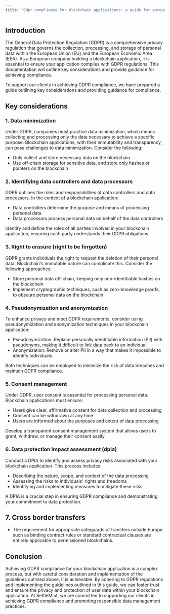 ```yaml
---
title: "Gdpr compliance for blockchain applications: a guide for european companies"
---
```


## Introduction

The General Data Protection Regulation (GDPR) is a comprehensive privacy
regulation that governs the collection, processing, and storage of personal data
within the European Union (EU) and the European Economic Area (EEA). As a
European company building a blockchain application, it is essential to ensure
your application complies with GDPR regulations. This documentation will outline
key considerations and provide guidance for achieving compliance.

To support our clients in achieving GDPR compliance, we have prepared a guide
outlining key considerations and providing guidance for compliance.

## Key considerations

### 1. Data minimization

Under GDPR, companies must practice data minimization, which means collecting
and processing only the data necessary to achieve a specific purpose. Blockchain
applications, with their immutability and transparency, can pose challenges to
data minimization. Consider the following:

- Only collect and store necessary data on the blockchain
- Use off-chain storage for sensitive data, and store only hashes or pointers on
  the blockchain

### 2. Identifying data controllers and data processors

GDPR outlines the roles and responsibilities of data controllers and data
processors. In the context of a blockchain application:

- Data controllers determine the purpose and means of processing personal data
- Data processors process personal data on behalf of the data controllers

Identify and define the roles of all parties involved in your blockchain
application, ensuring each party understands their GDPR obligations.

### 3. Right to erasure (right to be forgotten)

GDPR grants individuals the right to request the deletion of their personal
data. Blockchain's immutable nature can complicate this. Consider the following
approaches:

- Store personal data off-chain, keeping only non-identifiable hashes on the
  blockchain
- Implement cryptographic techniques, such as zero-knowledge proofs, to obscure
  personal data on the blockchain

### 4. Pseudonymization and anonymization

To enhance privacy and meet GDPR requirements, consider using pseudonymization
and anonymization techniques in your blockchain application:

- Pseudonymization: Replace personally identifiable information (PII) with
  pseudonyms, making it difficult to link data back to an individual
- Anonymization: Remove or alter PII in a way that makes it impossible to
  identify individuals

Both techniques can be employed to minimize the risk of data breaches and
maintain GDPR compliance.

### 5. Consent management

Under GDPR, user consent is essential for processing personal data. Blockchain
applications must ensure:

- Users give clear, affirmative consent for data collection and processing
- Consent can be withdrawn at any time
- Users are informed about the purposes and extent of data processing

Develop a transparent consent management system that allows users to grant,
withdraw, or manage their consent easily.

### 6. Data protection impact assessment (dpia)

Conduct a DPIA to identify and assess privacy risks associated with your
blockchain application. This process includes:

- Describing the nature, scope, and context of the data processing
- Assessing the risks to individuals' rights and freedoms
- Identifying and implementing measures to mitigate these risks

A DPIA is a crucial step in ensuring GDPR compliance and demonstrating your
commitment to data protection.

## 7. Cross border transfers

- The requirement for appropraite safeguards of transfers outside Europe such as
  binding contract rules or standard contractual clauses are entirely applicable
  to permissioned blockchains.

## Conclusion

Achieving GDPR compliance for your blockchain application is a complex process,
but with careful consideration and implementation of the guidelines outlined
above, it is achievable. By adhering to GDPR regulations and implementing the
guidelines outlined in this guide, we can foster trust and ensure the privacy
and protection of user data within your blockchain application. At SettleMint,
we are committed to supporting our clients in achieving GDPR compliance and
promoting responsible data management practices.
